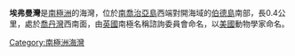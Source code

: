 {{coord|54|1|S|38|4|W|source:GNIS|display=title}}

'''埃弗曼灣'''是[[南極洲|南極洲]]的海灣，位於[[南喬治亞島|南喬治亞島]]西端對開海域的[[伯德島_(南喬治亞群島)|伯德島]]南部，長0.4公里，處於[[喬丹灣|喬丹灣]]西南面，由[[英國|英國]]南極名稱諮詢委員會命名，以[[美國|美國]]動物學家命名。

{{Antarctica-geo-stub}}
[[Category:南極洲海灣|Category:南極洲海灣]]